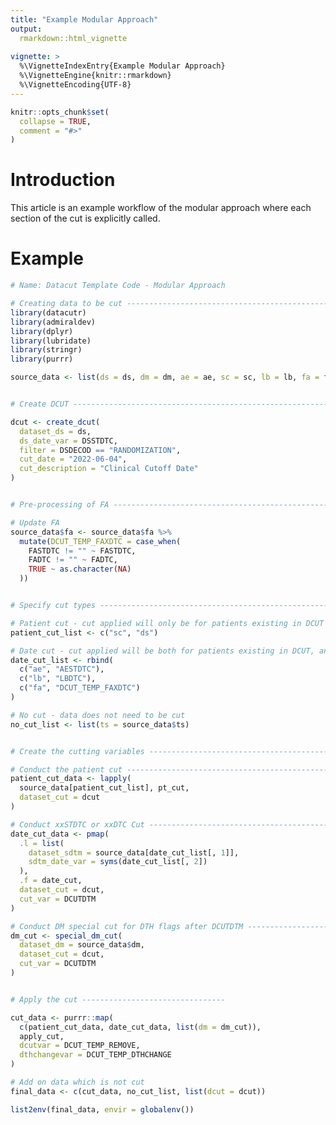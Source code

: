 ```yaml
---
title: "Example Modular Approach"
output: 
  rmarkdown::html_vignette
    
vignette: >
  %\VignetteIndexEntry{Example Modular Approach}
  %\VignetteEngine{knitr::rmarkdown}
  %\VignetteEncoding{UTF-8}
---
```


```r
knitr::opts_chunk$set(
  collapse = TRUE,
  comment = "#>"
)
```

# Introduction

This article is an example workflow of the modular approach where each section of the cut is explicitly called. 

# Example



```r
# Name: Datacut Template Code - Modular Approach

# Creating data to be cut ------------------------------------------------
library(datacutr)
library(admiraldev)
library(dplyr)
library(lubridate)
library(stringr)
library(purrr)

source_data <- list(ds = ds, dm = dm, ae = ae, sc = sc, lb = lb, fa = fa, ts = ts)


# Create DCUT ------------------------------------------------------------

dcut <- create_dcut(
  dataset_ds = ds,
  ds_date_var = DSSTDTC,
  filter = DSDECOD == "RANDOMIZATION",
  cut_date = "2022-06-04",
  cut_description = "Clinical Cutoff Date"
)


# Pre-processing of FA ----------------------------------------------------

# Update FA
source_data$fa <- source_data$fa %>%
  mutate(DCUT_TEMP_FAXDTC = case_when(
    FASTDTC != "" ~ FASTDTC,
    FADTC != "" ~ FADTC,
    TRUE ~ as.character(NA)
  ))


# Specify cut types ------------------------------------------------------

# Patient cut - cut applied will only be for patients existing in DCUT
patient_cut_list <- c("sc", "ds")

# Date cut - cut applied will be both for patients existing in DCUT, and date cut against DCUTDTM
date_cut_list <- rbind(
  c("ae", "AESTDTC"),
  c("lb", "LBDTC"),
  c("fa", "DCUT_TEMP_FAXDTC")
)

# No cut - data does not need to be cut
no_cut_list <- list(ts = source_data$ts)


# Create the cutting variables -------------------------------------------

# Conduct the patient cut ------------------------------------------------
patient_cut_data <- lapply(
  source_data[patient_cut_list], pt_cut,
  dataset_cut = dcut
)

# Conduct xxSTDTC or xxDTC Cut -------------------------------------------
date_cut_data <- pmap(
  .l = list(
    dataset_sdtm = source_data[date_cut_list[, 1]],
    sdtm_date_var = syms(date_cut_list[, 2])
  ),
  .f = date_cut,
  dataset_cut = dcut,
  cut_var = DCUTDTM
)

# Conduct DM special cut for DTH flags after DCUTDTM ---------------------
dm_cut <- special_dm_cut(
  dataset_dm = source_data$dm,
  dataset_cut = dcut,
  cut_var = DCUTDTM
)


# Apply the cut --------------------------------

cut_data <- purrr::map(
  c(patient_cut_data, date_cut_data, list(dm = dm_cut)),
  apply_cut,
  dcutvar = DCUT_TEMP_REMOVE,
  dthchangevar = DCUT_TEMP_DTHCHANGE
)

# Add on data which is not cut
final_data <- c(cut_data, no_cut_list, list(dcut = dcut))

list2env(final_data, envir = globalenv())

```
